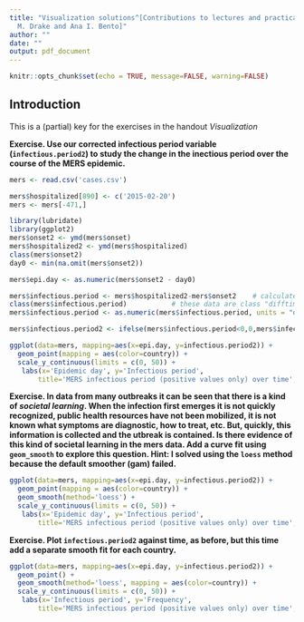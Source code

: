 ```yaml
---
title: "Visualization solutions^[Contributions to lectures and practicals by Andrew W. Park, John
  M. Drake and Ana I. Bento]"
author: ""
date: ""
output: pdf_document
---
```


```r
knitr::opts_chunk$set(echo = TRUE, message=FALSE, warning=FALSE)
```

## Introduction

This is a (partial) key for the exercises in the handout *Visualization*

**Exercise. Use our corrected infectious period variable (`infectious.period2`) to study the change in the inectious period over the course of the MERS epidemic.**

```r
mers <- read.csv('cases.csv')

mers$hospitalized[890] <- c('2015-02-20')
mers <- mers[-471,]

library(lubridate)
library(ggplot2)
mers$onset2 <- ymd(mers$onset)
mers$hospitalized2 <- ymd(mers$hospitalized)
class(mers$onset2)
day0 <- min(na.omit(mers$onset2))

mers$epi.day <- as.numeric(mers$onset2 - day0)

mers$infectious.period <- mers$hospitalized2-mers$onset2    # calculate "raw" infectious period
class(mers$infectious.period)           # these data are class "difftime"
mers$infectious.period <- as.numeric(mers$infectious.period, units = "days")
```

```r
mers$infectious.period2 <- ifelse(mers$infectious.period<0,0,mers$infectious.period)

ggplot(data=mers, mapping=aes(x=epi.day, y=infectious.period2)) + 
  geom_point(mapping = aes(color=country)) +
  scale_y_continuous(limits = c(0, 50)) +
   labs(x='Epidemic day', y='Infectious period',
       title='MERS infectious period (positive values only) over time', caption="Data from: https://github.com/rambaut/MERS-Cases/blob/gh-pages/data/cases.csv")
```


**Exercise. In data from many outbreaks it can be seen that there is a kind of *societal learning*. When the infection first emerges it is not quickly recognized, public health resources have not been mobilized, it is not known what symptoms are diagnostic, how to treat, etc. But, quickly, this information is collected and the utbreak is contained. Is there evidence of this kind of societal learning in the mers data. Add a curve fit using `geom_smooth` to explore this question. Hint: I solved using the `loess` method because the default smoother (gam) failed.**

```r
ggplot(data=mers, mapping=aes(x=epi.day, y=infectious.period2)) + 
  geom_point(mapping = aes(color=country)) +
  geom_smooth(method='loess') +
  scale_y_continuous(limits = c(0, 50)) +
   labs(x='Epidemic day', y='Infectious period',
       title='MERS infectious period (positive values only) over time', caption="Data from: https://github.com/rambaut/MERS-Cases/blob/gh-pages/data/cases.csv")
```

**Exercise. Plot `infectious.period2` against time, as before, but this time add a separate smooth fit for each country.**

```r
ggplot(data=mers, mapping=aes(x=epi.day, y=infectious.period2)) + 
  geom_point() +
  geom_smooth(method='loess', mapping = aes(color=country)) +
  scale_y_continuous(limits = c(0, 50)) +
   labs(x='Infectious period', y='Frequency',
       title='MERS infectious period (positive values only) over time', caption="Data from: https://github.com/rambaut/MERS-Cases/blob/gh-pages/data/cases.csv")
```
